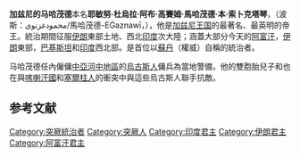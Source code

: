 {{Infobox royalty
|name=Mahmud
|title=
|image=Фирдуси читает поэму «Шах-Наме» шаху Махмуду Газневи (1913).jpg
|caption=加兹尼的马哈茂德在阅读诗人[[菲尔多西|菲尔多西]]的[[列王纪_(伊朗)|列王纪]]
| succession = [[加兹尼王国|加兹尼王国]][[埃米爾|埃米爾]]
| reign=998 – 1002
| predecessor= [[Ismail_of_Ghazni|Ismail]]
| successor= Himself as sultan
| succession1= [[加兹尼王国|加兹尼王国]][[苏丹_(称谓)|苏丹]]
| reign1=1002 – 1030
| predecessor1= Himself as emir
| successor1= {{tsl|en|Muhammad of Ghazni|穆哈馬德}}
|birth_date=2 October 971
|birth_place=[[加兹尼|加兹尼]] (今属[[阿富汗|阿富汗]])<ref>''Mahmud of Ghazni'', The Great Events by Famous Historians: Indexes, Vol. XX,  Ed. John Rudd, Charles F. Horne and Rossiter Johnson, (1905), 141.</ref>
|death_date=30 April 1030
|death_place=[[加兹尼|加兹尼]]
|place of burial=
|full name='''[[Laqab|Laqab]]''': Yamin ad-Dawlah wa Amin al-Milla<br>'''[[Kunya_(Arabic)|Kunya]]''': Abul-Qasim<br>'''[[Given_name|Given name]]''': Mahmud<br>'''[[Nisbat_(onomastics)|Nisba]]''': Ghaznawi
|father=[[Sabuktigin|蘇布克特勤]]
|mother=?
|spouse=[[Kausari_Jahan|Kausari Jahan]] 
|issue=[[Mohammad_Ghaznavi|Jalal ad-Dawlah Muhammad]]<br>[[Mas'ud_I_of_Ghazni|Shihab ad-Dawlah Masud]]<br>[[Abdul-Rashid|Izz ad-Dawlah Abdul-Rashid]]<br>Suleiman<br>Shuja
|coronation=
|othertitles=
|house=[[House_of_Sabuktegin|House of Sabuktegin]]
|religion=[[伊斯兰教|伊斯兰教]]
}}
'''加兹尼的马哈茂德'''本名'''耶敏努·杜烏拉·阿布·高賽姆·馬哈茂德·本·索卜克塔琴'''，（波斯：محمودغزنوی/馬哈茂德-EĠaznawī，{{bd|971年|10月2日|1030年|4月30日}}），他是[[加兹尼王国|加兹尼王国]]的最著名、最英明的帝王。統治期間征服[[伊朗|伊朗]]東部土地、西北[[印度|印度]]次大陸；涵蓋大部分今天的[[阿富汗|阿富汗]]，[[伊朗|伊朗]]東部，[[巴基斯坦|巴基斯坦]]和[[印度|印度]]西北部。是首位以[[苏丹_(称谓)|蘇丹]]（權威）自稱的統治者。

马哈茂德任內僱傭[[中亞|中亞]][[河中地區|河中地區]]的[[烏古斯人|烏古斯人]]傭兵為當地警備，他的雙胞胎兒子{{tsl|en|Muhammad of Ghazni|穆哈馬德}}和{{tsl|en|Mas'ud I of Ghazni|馬蘇德一世}}也在與[[喀喇汗國|喀喇汗國]]和[[塞爾柱王朝|塞爾柱人]]的衝突中與這些烏古斯人聯手抗敵。

==参考文献==
{{reflist}}

{{Authority control}}
[[Category:突厥統治者|Category:突厥統治者]]
[[Category:突厥人|Category:突厥人]]
[[Category:印度君主|Category:印度君主]]
[[Category:伊朗君主|Category:伊朗君主]]
[[Category:阿富汗君主|Category:阿富汗君主]]